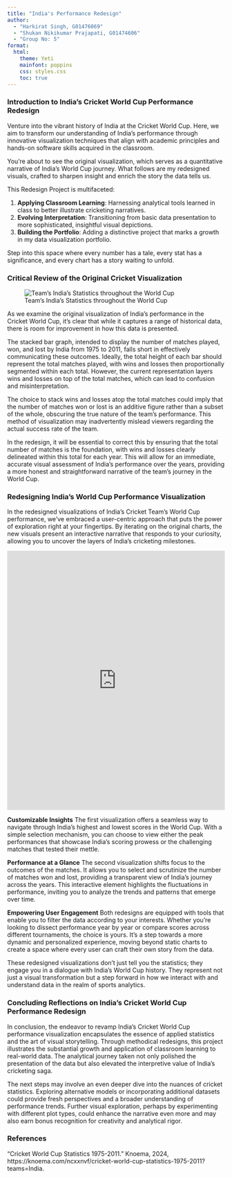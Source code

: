 ```yaml
---
title: "India's Performance Redesign"
author: 
  - "Harkirat Singh, G01476069"
  - "Shukan Nikikumar Prajapati, G01474606"
  - "Group No: 5"
format: 
  html:
    theme: Yeti
    mainfont: poppins
    css: styles.css
    toc: true
---
```


### Introduction to India's Cricket World Cup Performance Redesign

Venture into the vibrant history of India at the Cricket World Cup. Here, we aim to transform our understanding of India's performance through innovative visualization techniques that align with academic principles and hands-on software skills acquired in the classroom.

You're about to see the original visualization, which serves as a quantitative narrative of India's World Cup journey. What follows are my redesigned visuals, crafted to sharpen insight and enrich the story the data tells us.

This Redesign Project is multifaceted:

1.  **Applying Classroom Learning**: Harnessing analytical tools learned in class to better illustrate cricketing narratives.
2.  **Evolving Interpretation**: Transitioning from basic data presentation to more sophisticated, insightful visual depictions.
3.  **Building the Portfolio**: Adding a distinctive project that marks a growth in my data visualization portfolio.

Step into this space where every number has a tale, every stat has a significance, and every chart has a story waiting to unfold.

### Critical Review of the Original Cricket Visualization

![Team's India's Statistics throughout the World Cup](Cricket%20Original.jpeg)

As we examine the original visualization of India's performance in the Cricket World Cup, it's clear that while it captures a range of historical data, there is room for improvement in how this data is presented.

The stacked bar graph, intended to display the number of matches played, won, and lost by India from 1975 to 2011, falls short in effectively communicating these outcomes. Ideally, the total height of each bar should represent the total matches played, with wins and losses then proportionally segmented within each total. However, the current representation layers wins and losses on top of the total matches, which can lead to confusion and misinterpretation.

The choice to stack wins and losses atop the total matches could imply that the number of matches won or lost is an additive figure rather than a subset of the whole, obscuring the true nature of the team's performance. This method of visualization may inadvertently mislead viewers regarding the actual success rate of the team.

In the redesign, it will be essential to correct this by ensuring that the total number of matches is the foundation, with wins and losses clearly delineated within this total for each year. This will allow for an immediate, accurate visual assessment of India's performance over the years, providing a more honest and straightforward narrative of the team's journey in the World Cup.

### Redesigning India's World Cup Performance Visualization

In the redesigned visualizations of India's Cricket Team's World Cup performance, we've embraced a user-centric approach that puts the power of exploration right at your fingertips. By iterating on the original charts, the new visuals present an interactive narrative that responds to your curiosity, allowing you to uncover the layers of India's cricketing milestones.

<iframe src="https://harkkkirat.shinyapps.io/MyShinyApp515/" style="border: none; width: 100%; height: 600px;">

</iframe>

**Customizable Insights** The first visualization offers a seamless way to navigate through India's highest and lowest scores in the World Cup. With a simple selection mechanism, you can choose to view either the peak performances that showcase India's scoring prowess or the challenging matches that tested their mettle.

**Performance at a Glance** The second visualization shifts focus to the outcomes of the matches. It allows you to select and scrutinize the number of matches won and lost, providing a transparent view of India's journey across the years. This interactive element highlights the fluctuations in performance, inviting you to analyze the trends and patterns that emerge over time.

**Empowering User Engagement** Both redesigns are equipped with tools that enable you to filter the data according to your interests. Whether you're looking to dissect performance year by year or compare scores across different tournaments, the choice is yours. It's a step towards a more dynamic and personalized experience, moving beyond static charts to create a space where every user can craft their own story from the data.

These redesigned visualizations don't just tell you the statistics; they engage you in a dialogue with India's World Cup history. They represent not just a visual transformation but a step forward in how we interact with and understand data in the realm of sports analytics.

### Concluding Reflections on India's Cricket World Cup Performance Redesign

In conclusion, the endeavor to revamp India's Cricket World Cup performance visualization encapsulates the essence of applied statistics and the art of visual storytelling. Through methodical redesigns, this project illustrates the substantial growth and application of classroom learning to real-world data. The analytical journey taken not only polished the presentation of the data but also elevated the interpretive value of India's cricketing saga.

The next steps may involve an even deeper dive into the nuances of cricket statistics. Exploring alternative models or incorporating additional datasets could provide fresh perspectives and a broader understanding of performance trends. Further visual exploration, perhaps by experimenting with different plot types, could enhance the narrative even more and may also earn bonus recognition for creativity and analytical rigor.

### References

"Cricket World Cup Statistics 1975-2011." Knoema, 2024, https://knoema.com/ncxxnvf/cricket-world-cup-statistics-1975-2011?teams=India.
